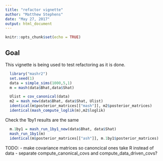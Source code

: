 ```yaml
---
title: "refactor vignette"
author: "Matthew Stephens"
date: "May 27, 2017"
output: html_document
---
```


```r
knitr::opts_chunk$set(echo = TRUE)
```

## Goal

This vignette is being used to test refactoring as it is done.

```r
  library("mashr2")
  set.seed(1)
  data = simple_sims(1000,5,1)
  m = mash(data$Bhat,data$Shat)
```

```r
  Ulist = cov_canonical(data)
  m2 = mash_new(data$Bhat, data$Shat, Ulist)
  identical(m$posterior_matrices[["mash"]], m2$posterior_matrices)
  identical(mash_compute_loglik(m),m2$loglik)
```

  
Check the 1by1 results are the same
```r
  m.1by1 = mash_run_1by1_new(data$Bhat, data$Shat)
  mash_run_1by1(m)
  identical(m$posterior_matrices[["ash"]], m.1by1$posterior_matrices)
```

TODO:
- make covariance matrices so canoncical ones take R instead of data
- separate compute_canonical_covs and compute_data_driven_covs?

